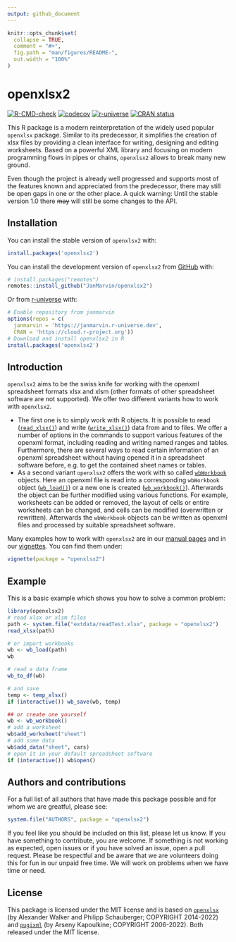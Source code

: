 ```yaml
---
output: github_document
---
```


<!-- README.md is generated from README.Rmd. Please edit that file -->

```r
knitr::opts_chunk$set(
  collapse = TRUE,
  comment = "#>",
  fig.path = "man/figures/README-",
  out.width = "100%"
)
```

# openxlsx2

<!-- badges: start -->
[![R-CMD-check](https://github.com/JanMarvin/openxlsx2/workflows/R-CMD-check/badge.svg)](https://github.com/JanMarvin/openxlsx2/actions)
[![codecov](https://codecov.io/gh/JanMarvin/openxlsx2/branch/main/graph/badge.svg?token=HEZ7rXcZNq)](https://app.codecov.io/gh/JanMarvin/openxlsx2)
[![r-universe](https://janmarvin.r-universe.dev/badges/openxlsx2)](https://janmarvin.r-universe.dev/ui#package:openxlsx2)
[![CRAN status](http://www.r-pkg.org/badges/version/openxlsx2)](https://cran.r-project.org/package=openxlsx2)
<!-- badges: end -->

This R package is a modern reinterpretation of the widely used popular `openxlsx` package.
Similar to its predecessor, it simplifies the creation of xlsx files by providing a clean interface for writing, designing and editing worksheets.
Based on a powerful XML library and focusing on modern programming flows in pipes or chains, `openxlsx2` allows to break many new ground.

Even though the project is already well progressed and supports most of the features known and appreciated from the predecessor, there may still be open gaps in one or the other place.
A quick warning: Until the stable version 1.0 there ~~may~~ will still be some changes to the API.

## Installation

You can install the stable version of `openxlsx2` with:

``` r
install.packages('openxlsx2')
```

You can install the development version of `openxlsx2` from [GitHub](https://github.com/) with:

``` r
# install.packages("remotes")
remotes::install_github("JanMarvin/openxlsx2")
```

Or from [r-universe](https://r-universe.dev/) with:
```R
# Enable repository from janmarvin
options(repos = c(
  janmarvin = 'https://janmarvin.r-universe.dev',
  CRAN = 'https://cloud.r-project.org'))
# Download and install openxlsx2 in R
install.packages('openxlsx2')
```

## Introduction

`openxlsx2` aims to be the swiss knife for working with the openxml spreadsheet formats xlsx and xlsm (other formats of other spreadsheet software are not supported). We offer two different variants how to work with `openxlsx2`.

* The first one is to simply work with R objects. It is possible to read ([`read_xlsx()`](https://janmarvin.github.io/openxlsx2/reference/read_xlsx.html)) and write ([`write_xlsx()`](https://janmarvin.github.io/openxlsx2/reference/write_xlsx.html)) data from and to files. We offer a number of options in the commands to support various features of the openxml format, including reading and writing named ranges and tables. Furthermore, there are several ways to read certain information of an openxml spreadsheet without having opened it in a spreadsheet software before, e.g. to get the contained sheet names or tables.
* As a second variant `openxlsx2` offers the work with so called [`wbWorkbook`](https://janmarvin.github.io/openxlsx2/reference/wbWorkbook.html) objects. Here an openxml file is read into a corresponding `wbWorkbook` object ([`wb_load()`](https://janmarvin.github.io/openxlsx2/reference/wb_load.html)) or a new one is created ([`wb_workbook()`](https://janmarvin.github.io/openxlsx2/reference/wb_workbook.html)). Afterwards the object can be further modified using various functions. For example, worksheets can be added or removed, the layout of cells or entire worksheets can be changed, and cells can be modified (overwritten or rewritten). Afterwards the `wbWorkbook` objects can be written as openxml files and processed by suitable spreadsheet software.

Many examples how to work with `openxlsx2` are in our [manual pages](https://janmarvin.github.io/openxlsx2/reference/index.html) and in our [vignettes](https://janmarvin.github.io/openxlsx2/articles/). You can find them under:

```r
vignette(package = "openxlsx2")
```

## Example

This is a basic example which shows you how to solve a common problem:

```r
library(openxlsx2)
# read xlsx or xlsm files
path <- system.file("extdata/readTest.xlsx", package = "openxlsx2")
read_xlsx(path)

# or import workbooks
wb <- wb_load(path)
wb

# read a data frame
wb_to_df(wb)

# and save
temp <- temp_xlsx()
if (interactive()) wb_save(wb, temp)

## or create one yourself
wb <- wb_workbook()
# add a worksheet
wb$add_worksheet("sheet")
# add some data
wb$add_data("sheet", cars)
# open it in your default spreadsheet software
if (interactive()) wb$open()
```

## Authors and contributions

For a full list of all authors that have made this package possible and for whom we are greatful, please see:

```r
system.file("AUTHORS", package = "openxlsx2")
```

If you feel like you should be included on this list, please let us know.
If you have something to contribute, you are welcome.
If something is not working as expected, open issues or if you have solved an issue, open a pull request.
Please be respectful and be aware that we are volunteers doing this for fun in our unpaid free time.
We will work on problems when we have time or need.


## License

This package is licensed under the MIT license and is based on [`openxlsx`](https://github.com/ycphs/openxlsx) (by Alexander Walker and Philipp Schauberger; COPYRIGHT 2014-2022) and [`pugixml`](https://github.com/zeux/pugixml) (by Arseny Kapoulkine; COPYRIGHT 2006-2022). Both released under the MIT license.
